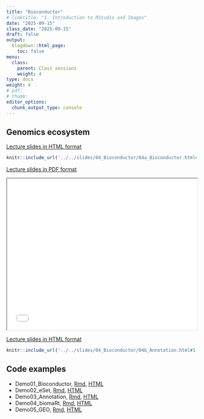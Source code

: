 ```yaml
---
title: "Bioconductor"
# linktitle: "1. Introduction to RStudio and Images"
date: "2025-09-15"
class_date: "2025-09-15"
draft: false
output:
  blogdown::html_page:
    toc: false
menu:
  class:
    parent: Class sessions
    weight: 4
type: docs
weight: 4
# pdf: 
# thumb: 
editor_options: 
  chunk_output_type: console
---
```


## Genomics ecosystem

<a href="../../slides/04_Bioconductor/04a_Bioconductor.html#1" target="_blank">Lecture slides in HTML format</a>

```r
knitr::include_url('../../slides/04_Bioconductor/04a_Bioconductor.html#1')
```

<a href="../../slides/04_Bioconductor/BiocIntro_ExpressionSet_Overview.pdf" target="_blank">Lecture slides in PDF format</a>

<iframe src="../../slides/04_Bioconductor/BiocIntro_ExpressionSet_Overview.pdf" width="100%" height="400px"></iframe>


<a href="../../slides/04_Bioconductor/04b_Annotation.html#1" target="_blank">Lecture slides in HTML format</a>

```r
knitr::include_url('../../slides/04_Bioconductor/04b_Annotation.html#1')
```

## Code examples

- Demo01_Bioconductor, <a href="../../slides/04_Bioconductor/lab/Demo01_Bioconductor.Rmd" target="_blank">Rmd</a>, <a href="../../slides/04_Bioconductor/lab/Demo01_Bioconductor.html" target="_blank">HTML</a>
- Demo02_eSet, <a href="../../slides/04_Bioconductor/lab/Demo02_eSet.Rmd" target="_blank">Rmd</a>, <a href="../../slides/04_Bioconductor/lab/Demo02_eSet.html" target="_blank">HTML</a>
- Demo03_Annotation, <a href="../../slides/04_Bioconductor/lab/Demo03_Annotation.Rmd" target="_blank">Rmd</a>, <a href="../../slides/04_Bioconductor/lab/Demo03_Annotation.html" target="_blank">HTML</a>
- Demo04_biomaRt, <a href="../../slides/04_Bioconductor/lab/Demo04_biomaRt.Rmd" target="_blank">Rmd</a>, <a href="../../slides/04_Bioconductor/lab/Demo04_biomaRt.html" target="_blank">HTML</a>
- Demo05_GEO, <a href="../../slides/04_Bioconductor/lab/Demo05_GEO.Rmd" target="_blank">Rmd</a>, <a href="../../slides/04_Bioconductor/lab/Demo05_GEO.html" target="_blank">HTML</a>
